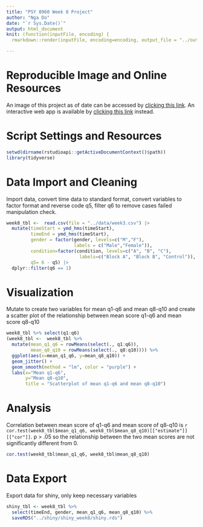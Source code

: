 ```yaml
---
title: "PSY 8960 Week 8 Project"
author: "Nga Do"
date: "`r Sys.Date()`"
output: html_document
knit: (function(inputFile, encoding) {
  rmarkdown::render(inputFile, encoding=encoding, output_file = "../out/week8.html")})

---
```


<style>
h4.date {
  font-style: italic;
}
</style>

# Reproducible Image and Online Resources

An image of this project as of date can be accessed by [clicking this link]().
An interactive web app is available by [clicking this link]() instead.

# Script Settings and Resources
```r
setwd(dirname(rstudioapi::getActiveDocumentContext()$path))
library(tidyverse)
```

# Data Import and Cleaning
Import data, convert time data to standard format, convert variables to factor format and reverse code q5, filter q6 to remove cases failed manipulation check.
```r
week8_tbl <-  read.csv(file = "../data/week3.csv") |>
  mutate(timeStart = ymd_hms(timeStart),
         timeEnd = ymd_hms(timeStart),
         gender = factor(gender, levels=c("M","F"),
                         labels = c("Male","Female")),
         condition=factor(condition, levels=c("A", "B", "C"),
                           labels=c("Block A", "Block B", "Control")),
         q5= 6 - q5) |> 
  dplyr::filter(q6 == 1)
```

# Visualization
Mutate to create two variables for mean q1-q6 and mean q8-q10 and create a scatter plot of the relationship between mean score q1-q6 and mean score q8-q10
```r
week8_tbl %>% select(q1:q6)
(week8_tbl <-  week8_tbl %>% 
  mutate(mean_q1_q6 = rowMeans(select(., q1:q6)),
         mean_q8_q10 = rowMeans(select(., q8:q10)))) %>% 
  ggplot(aes(x=mean_q1_q6, y=mean_q8_q10)) + 
  geom_jitter() + 
  geom_smooth(method = "lm", color = "purple") +
  labs(x="Mean q1-q6",
       y="Mean q8-q10",
       title = "Scatterplot of mean q1-q6 and mean q8-q10")
```

# Analysis
Correlation between mean score of q1-q6 and mean score of q8-q10 is `r cor.test(week8_tbl$mean_q1_q6, week8_tbl$mean_q8_q10)[["estimate"]][["cor"]]`. p > .05 so the relationship between the two mean scores are not significantly different from 0.

```r
cor.test(week8_tbl$mean_q1_q6, week8_tbl$mean_q8_q10)
```

# Data Export
Export data for shiny, only keep necessary variables
```r
shiny_tbl <- week8_tbl %>% 
  select(timeEnd, gender, mean_q1_q6, mean_q8_q10) %>% 
  saveRDS("../shiny/shiny_week8/shiny.rds")
```



